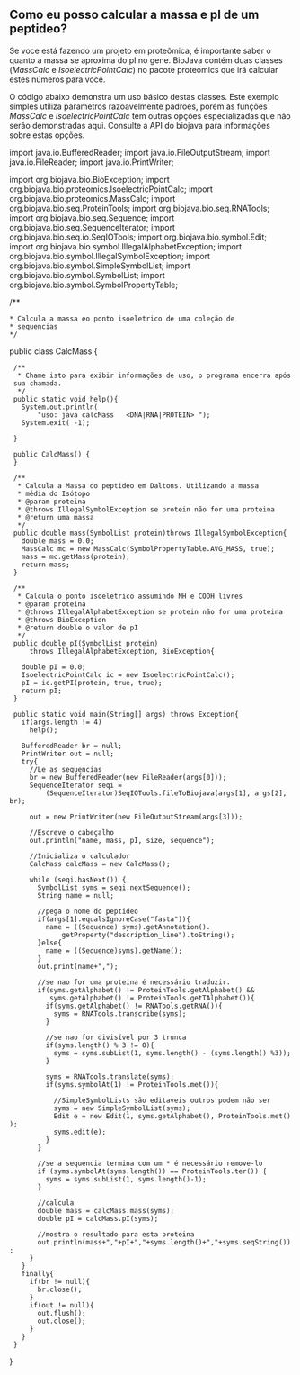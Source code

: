 == Como eu posso calcular a massa e pI de um peptideo? ==

Se voce está fazendo um projeto em proteômica, é importante saber o quanto a massa se aproxima do pI no gene. BioJava contém duas classes (''MassCalc'' e ''IsoelectricPointCalc'') no pacote proteomics que irá calcular estes números para você.

O código abaixo demonstra um uso básico destas classes. Este exemplo simples utiliza parametros razoavelmente padroes, porém as funções ''MassCalc'' e ''IsoelectricPointCalc'' tem outras opções especializadas que não serão demonstradas aqui. Consulte a API do biojava para informações sobre estas opções.

<java>
import java.io.BufferedReader;
import java.io.FileOutputStream;
import java.io.FileReader;
import java.io.PrintWriter;

import org.biojava.bio.BioException;
import org.biojava.bio.proteomics.IsoelectricPointCalc;
import org.biojava.bio.proteomics.MassCalc;
import org.biojava.bio.seq.ProteinTools;
import org.biojava.bio.seq.RNATools;
import org.biojava.bio.seq.Sequence;
import org.biojava.bio.seq.SequenceIterator;
import org.biojava.bio.seq.io.SeqIOTools;
import org.biojava.bio.symbol.Edit;
import org.biojava.bio.symbol.IllegalAlphabetException;
import org.biojava.bio.symbol.IllegalSymbolException;
import org.biojava.bio.symbol.SimpleSymbolList;
import org.biojava.bio.symbol.SymbolList;
import org.biojava.bio.symbol.SymbolPropertyTable;

/**
 * Calcula a massa eo ponto isoeletrico de uma coleção de
 * sequencias
 */

public class CalcMass {

  /**
   * Chame isto para exibir informações de uso, o programa encerra após sua chamada.
   */
  public static void help(){
    System.out.println(
        "uso: java calcMass <file> <format> <DNA|RNA|PROTEIN> <out file>");
    System.exit( -1);

  }

  public CalcMass() {
  }

  /**
   * Calcula a Massa do peptideo em Daltons. Utilizando a massa 
   * média do Isótopo
   * @param proteina
   * @throws IllegalSymbolException se <code>protein</code> não for uma proteina
   * @return uma massa
   */
  public double mass(SymbolList protein)throws IllegalSymbolException{
    double mass = 0.0;
    MassCalc mc = new MassCalc(SymbolPropertyTable.AVG_MASS, true);
    mass = mc.getMass(protein);
    return mass;
  }

  /**
   * Calcula o ponto isoeletrico assumindo NH e COOH livres
   * @param proteina
   * @throws IllegalAlphabetException se <code>protein</code> não for uma proteina
   * @throws BioException
   * @return double o valor de pI
   */
  public double pI(SymbolList protein)
      throws IllegalAlphabetException, BioException{

    double pI = 0.0;
    IsoelectricPointCalc ic = new IsoelectricPointCalc();
    pI = ic.getPI(protein, true, true);
    return pI;
  }

  public static void main(String[] args) throws Exception{
    if(args.length != 4)
      help();

    BufferedReader br = null;
    PrintWriter out = null;
    try{
      //Le as sequencias
      br = new BufferedReader(new FileReader(args[0]));
      SequenceIterator seqi =
          (SequenceIterator)SeqIOTools.fileToBiojava(args[1], args[2], br);

      out = new PrintWriter(new FileOutputStream(args[3]));

      //Escreve o cabeçalho
      out.println("name, mass, pI, size, sequence");

      //Inicializa o calculador
      CalcMass calcMass = new CalcMass();

      while (seqi.hasNext()) {
        SymbolList syms = seqi.nextSequence();
        String name = null;

        //pega o nome do peptideo
        if(args[1].equalsIgnoreCase("fasta")){
          name = ((Sequence) syms).getAnnotation().
              getProperty("description_line").toString();
        }else{
          name = ((Sequence)syms).getName();
        }
        out.print(name+",");

        //se nao for uma proteina é necessário traduzir.
        if(syms.getAlphabet() != ProteinTools.getAlphabet() &&
           syms.getAlphabet() != ProteinTools.getTAlphabet()){
          if(syms.getAlphabet() != RNATools.getRNA()){
            syms = RNATools.transcribe(syms);
          }

          //se nao for divisível por 3 trunca
          if(syms.length() % 3 != 0){
            syms = syms.subList(1, syms.length() - (syms.length() %3));
          }

          syms = RNATools.translate(syms);
          if(syms.symbolAt(1) != ProteinTools.met()){
            
            //SimpleSymbolLists são editaveis outros podem não ser
            syms = new SimpleSymbolList(syms);
            Edit e = new Edit(1, syms.getAlphabet(), ProteinTools.met());
            syms.edit(e);
          }
        }

        //se a sequencia termina com um * é necessário remove-lo
        if (syms.symbolAt(syms.length()) == ProteinTools.ter()) {
          syms = syms.subList(1, syms.length()-1);
        }

        //calcula
        double mass = calcMass.mass(syms);
        double pI = calcMass.pI(syms);

        //mostra o resultado para esta proteina
        out.println(mass+","+pI+","+syms.length()+","+syms.seqString());
      }
    }
    finally{ 
      if(br != null){
        br.close();
      }
      if(out != null){
        out.flush();
        out.close();
      }
    }
  }
}
</java>